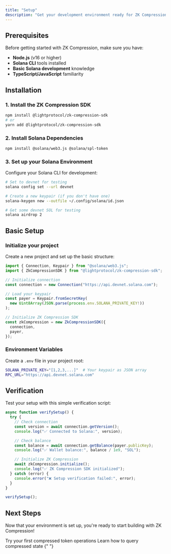 ```yaml
---
title: "Setup"
description: "Get your development environment ready for ZK Compression"
---
```


## Prerequisites

Before getting started with ZK Compression, make sure you have:

- **Node.js** (v16 or higher)
- **Solana CLI** tools installed
- **Basic Solana development** knowledge
- **TypeScript/JavaScript** familiarity

## Installation

### 1. Install the ZK Compression SDK

```bash
npm install @lightprotocol/zk-compression-sdk
# or
yarn add @lightprotocol/zk-compression-sdk
```

### 2. Install Solana Dependencies

```bash
npm install @solana/web3.js @solana/spl-token
```

### 3. Set up your Solana Environment

Configure your Solana CLI for development:

```bash
# Set to devnet for testing
solana config set --url devnet

# Create a new keypair (if you don't have one)
solana-keygen new --outfile ~/.config/solana/id.json

# Get some devnet SOL for testing
solana airdrop 2
```

## Basic Setup

### Initialize your project

Create a new project and set up the basic structure:

```typescript
import { Connection, Keypair } from "@solana/web3.js";
import { ZkCompressionSDK } from "@lightprotocol/zk-compression-sdk";

// Initialize connection
const connection = new Connection("https://api.devnet.solana.com");

// Load your keypair
const payer = Keypair.fromSecretKey(
  new Uint8Array(JSON.parse(process.env.SOLANA_PRIVATE_KEY!))
);

// Initialize ZK Compression SDK
const zkCompression = new ZkCompressionSDK({
  connection,
  payer,
});
```

### Environment Variables

Create a `.env` file in your project root:

```bash
SOLANA_PRIVATE_KEY="[1,2,3,...]"  # Your keypair as JSON array
RPC_URL="https://api.devnet.solana.com"
```

## Verification

Test your setup with this simple verification script:

```typescript
async function verifySetup() {
  try {
    // Check connection
    const version = await connection.getVersion();
    console.log("✅ Connected to Solana:", version);

    // Check balance
    const balance = await connection.getBalance(payer.publicKey);
    console.log("✅ Wallet balance:", balance / 1e9, "SOL");

    // Initialize ZK Compression
    await zkCompression.initialize();
    console.log("✅ ZK Compression SDK initialized");
  } catch (error) {
    console.error("❌ Setup verification failed:", error);
  }
}

verifySetup();
```

## Next Steps

Now that your environment is set up, you're ready to start building with ZK Compression!

<CardGroup cols={2}>
  <Card title="Mint Demo" icon="coins" href="/introduction/mint-and-send-demo">
    Try your first compressed token operations
  </Card>
  <Card
    title="View & Verify"
    icon="magnifying-glass"
    href="/next-steps/view-and-verify"
  >
    Learn how to query compressed state
  </Card>
</CardGroup>{" "}
